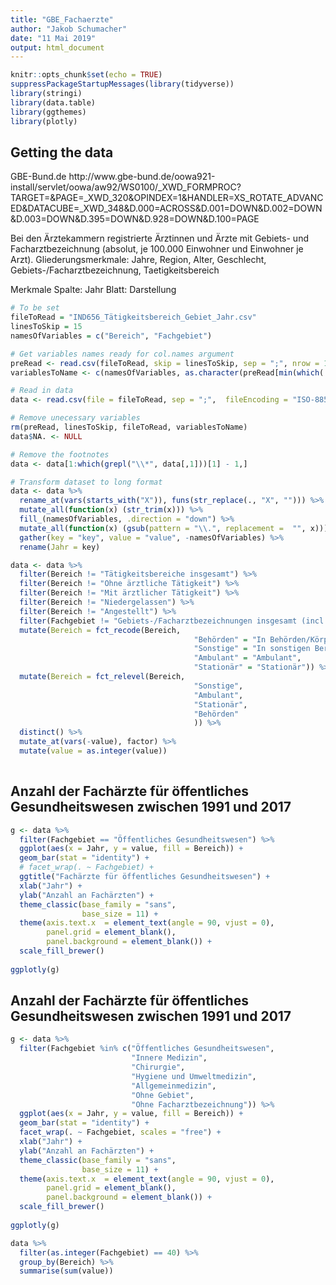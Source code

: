 ```yaml
---
title: "GBE_Fachaerzte"
author: "Jakob Schumacher"
date: "11 Mai 2019"
output: html_document
---
```


```r
knitr::opts_chunk$set(echo = TRUE)
suppressPackageStartupMessages(library(tidyverse))
library(stringi)
library(data.table)
library(ggthemes)
library(plotly)
```

## Getting the data

GBE-Bund.de
http://www.gbe-bund.de/oowa921-install/servlet/oowa/aw92/WS0100/_XWD_FORMPROC?TARGET=&PAGE=_XWD_320&OPINDEX=1&HANDLER=XS_ROTATE_ADVANCED&DATACUBE=_XWD_348&D.000=ACROSS&D.001=DOWN&D.002=DOWN&D.003=DOWN&D.395=DOWN&D.928=DOWN&D.100=PAGE 

Bei den Ärztekammern registrierte Ärztinnen und Ärzte mit Gebiets- und Facharztbezeichnung (absolut, je 100.000 Einwohner und Einwohner je Arzt). Gliederungsmerkmale: Jahre, Region, Alter, Geschlecht, Gebiets-/Facharztbezeichnung, Taetigkeitsbereich

Merkmale
<!-- Zeile: Region, Alter, Geschlecht, Facharzbezeichnung, Taetigkeitsbereich -->
Spalte: Jahr
Blatt: Darstellung

```r

# To be set
fileToRead = "IND656_Tätigkeitsbereich_Gebiet_Jahr.csv"
linesToSkip = 15
namesOfVariables = c("Bereich", "Fachgebiet")

# Get variables names ready for col.names argument
preRead <- read.csv(fileToRead, skip = linesToSkip, sep = ";", nrow = 1, header = F)
variablesToName <- c(namesOfVariables, as.character(preRead[min(which(!is.na(preRead))):ncol(preRead)]))

# Read in data
data <- read.csv(file = fileToRead, sep = ";",  fileEncoding = "ISO-8859-1", skip = linesToSkip, na.strings = c(""," ","NA", "\\"), strip.white = TRUE, col.names = variablesToName)

# Remove unecessary variables
rm(preRead, linesToSkip, fileToRead, variablesToName)
data$NA. <- NULL

# Remove the footnotes
data <- data[1:which(grepl("\\*", data[,1]))[1] - 1,]

# Transform dataset to long format
data <- data %>% 
  rename_at(vars(starts_with("X")), funs(str_replace(., "X", ""))) %>% 
  mutate_all(function(x) (str_trim(x))) %>% 
  fill_(namesOfVariables, .direction = "down") %>% 
  mutate_all(function(x) (gsub(pattern = "\\.", replacement =  "", x))) %>% 
  gather(key = "key", value = "value", -namesOfVariables) %>% 
  rename(Jahr = key) 

data <- data %>% 
  filter(Bereich != "Tätigkeitsbereiche insgesamt") %>%
  filter(Bereich != "Ohne ärztliche Tätigkeit") %>% 
  filter(Bereich != "Mit ärztlicher Tätigkeit") %>% 
  filter(Bereich != "Niedergelassen") %>% 
  filter(Bereich != "Angestellt") %>% 
  filter(Fachgebiet != "Gebiets-/Facharztbezeichnungen insgesamt (incl ohne Gebiet)") %>%
  mutate(Bereich = fct_recode(Bereich, 
                                         "Behörden" = "In Behörden/Körperschaften u a", 
                                         "Sonstige" = "In sonstigen Bereichen",
                                         "Ambulant" = "Ambulant",
                                         "Stationär" = "Stationär")) %>% 
  mutate(Bereich = fct_relevel(Bereich, 
                                         "Sonstige",
                                         "Ambulant",
                                         "Stationär",
                                         "Behörden"
                                         )) %>% 
  distinct() %>% 
  mutate_at(vars(-value), factor) %>% 
  mutate(value = as.integer(value))
  
```

## Anzahl der Fachärzte für öffentliches Gesundheitswesen zwischen 1991 und 2017
```r
g <- data %>% 
  filter(Fachgebiet == "Öffentliches Gesundheitswesen") %>%
  ggplot(aes(x = Jahr, y = value, fill = Bereich)) +
  geom_bar(stat = "identity") +
  # facet_wrap(. ~ Fachgebiet) +
  ggtitle("Fachärzte für öffentliches Gesundheitswesen") +
  xlab("Jahr") +
  ylab("Anzahl an Fachärzten") +
  theme_classic(base_family = "sans",
                base_size = 11) +
  theme(axis.text.x  = element_text(angle = 90, vjust = 0),
        panel.grid = element_blank(),
        panel.background = element_blank()) +
  scale_fill_brewer() 
  
ggplotly(g)
```

## Anzahl der Fachärzte für öffentliches Gesundheitswesen zwischen 1991 und 2017
```r
g <- data %>% 
  filter(Fachgebiet %in% c("Öffentliches Gesundheitswesen", 
                           "Innere Medizin", 
                           "Chirurgie",
                           "Hygiene und Umweltmedizin",
                           "Allgemeinmedizin",
                           "Ohne Gebiet",
                           "Ohne Facharztbezeichnung")) %>%
  ggplot(aes(x = Jahr, y = value, fill = Bereich)) +
  geom_bar(stat = "identity") +
  facet_wrap(. ~ Fachgebiet, scales = "free") +
  xlab("Jahr") +
  ylab("Anzahl an Fachärzten") +
  theme_classic(base_family = "sans",
                base_size = 11) +
  theme(axis.text.x  = element_text(angle = 90, vjust = 0),
        panel.grid = element_blank(),
        panel.background = element_blank()) +
  scale_fill_brewer() 
  
ggplotly(g)
```



```r
data %>% 
  filter(as.integer(Fachgebiet) == 40) %>%
  group_by(Bereich) %>% 
  summarise(sum(value)) 
```

